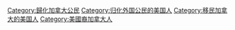 [[Category:歸化加拿大公民|Category:歸化加拿大公民]]
[[Category:归化外国公民的美国人|Category:归化外国公民的美国人]]
[[Category:移民加拿大的美国人|Category:移民加拿大的美国人]]
[[Category:美國裔加拿大人|Category:美國裔加拿大人]]